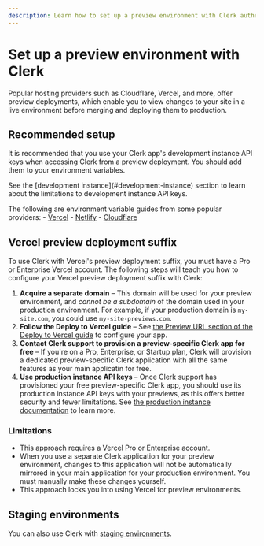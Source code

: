 ```yaml
---
description: Learn how to set up a preview environment with Clerk authentication.
---
```


# Set up a preview environment with Clerk

Popular hosting providers such as Cloudflare, Vercel, and more, offer preview deployments, which enable you to view changes to your site in a live environment before merging and deploying them to production.

## Recommended setup

It is recommended that you use your Clerk app's development instance API keys when accessing Clerk from a preview deployment. You should add them to your environment variables.

<Callout type="Info">
  See the [development instance](#development-instance) section to learn about the limitations to development instance API keys.
</Callout>

The following are environment variable guides from some popular providers:
    - [Vercel](https://vercel.com/docs/projects/environment-variables#declare-an-environment-variable)
    - [Netlify](https://docs.netlify.com/environment-variables/get-started/#create-environment-variables)
    - [Cloudflare](https://developers.cloudflare.com/workers/configuration/environment-variables/#add-environment-variables-via-the-dashboar)

## Vercel preview deployment suffix

To use Clerk with Vercel's preview deployment suffix, you must have a Pro or Enterprise Vercel account. The following steps will teach you how to configure your Vercel preview deployment suffix with Clerk:

1. **Acquire a separate domain** – This domain will be used for your preview environment, and _cannot be a subdomain_ of the domain used in your production environment. For example, if your production domain is `my-site.com`, you could use `my-site-previews.com`.
1. **Follow the Deploy to Vercel guide** – See [the Preview URL section of the Deploy to Vercel guide](/docs/deployments/deploy-to-vercel#support-for-vercel-preview-ur-ls) to configure your app.
1. **Contact Clerk support to provision a preview-specific Clerk app for free** – If you're on a Pro, Enterprise, or Startup plan, Clerk will provision a dedicated preview-specific Clerk application with all the same features as your main applicatin for free.
1. **Use production instance API keys** – Once Clerk support has provisioned your free preview-specific Clerk app, you should use its production instance API keys with your previews, as this offers better security and fewer limitations. See [the production instance documentation](/docs/deployments/environments.mdx#production-instance) to learn more.

### Limitations

- This approach requires a Vercel Pro or Enterprise account.
- When you use a separate Clerk application for your preview environment, changes to this application will not be automatically mirrored in your main application for your production environment. You must manually make these changes yourself.
- This approach locks you into using Vercel for preview environments.

## Staging environments

You can also use Clerk with [staging environments](/docs/deployments/set-up-preview-environment).